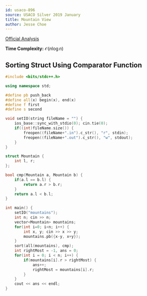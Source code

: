 ```yaml
---
id: usaco-896
source: USACO Silver 2019 January
title: Mountain View
author: Jesse Choe
---
```


[Official Analysis](http://usaco.org/current/data/sol_mountains_silver_jan19.html)

**Time Complexity:** $\mathcal{O}(n\log n)$

<LanguageSection>
<CPPSection>

## Sorting Struct Using Comparator Function

```cpp
#include <bits/stdc++.h>

using namespace std;

#define pb push_back
#define all(x) begin(x), end(x)
#define f first
#define s second

void setIO(string fileName = "") {
	ios_base::sync_with_stdio(0); cin.tie(0);
	if((int)fileName.size()) {
		freopen((fileName+".in").c_str(), "r", stdin);
		freopen((fileName+".out").c_str(), "w", stdout);
	}
}

struct Mountain {
    int l, r;
};

bool cmp(Mountain a, Mountain b) {
    if(a.l == b.l) {
        return a.r > b.r;
    }
    return a.l < b.l;
}

int main() {
    setIO("mountains");
    int n; cin >> n;
    vector<Mountain> mountains;
    for(int i=0; i<n; i++) {
        int x, y; cin >> x >> y;
        mountains.pb({x-y, x+y});
    }
    sort(all(mountains), cmp);
    int rightMost = -1, ans = 0;
    for(int i = 0; i < n; i++) {
        if(mountains[i].r > rightMost) {
            ans++;
            rightMost = mountains[i].r;
        }
    }
    cout << ans << endl;
}
```

</CPPSection>
</LanguageSection>
